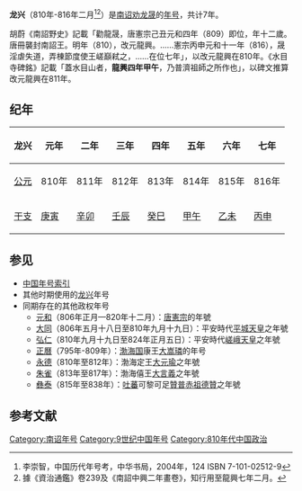 {{Eranamebox|年号=龙兴
|起讫时间= 810年-816年
|政权= [[南诏|南诏]]
|帝王=[[劝龙晟|劝龙晟]]
|历时= 7年
|timeline=<timeline>
ImageSize  = width:200 height:50
PlotArea   = width:180 height:30 left:10 bottom:20
TimeAxis   = orientation:horizontal
DateFormat = yyyy
Period     = from:738 till:937
AlignBars  = early
ScaleMajor = increment:50 start:738
Colors =
  id:canvas value:rgb(1,1,0.85)
BackgroundColors = canvas:canvas
PlotData =
  width:15 color:black
  bar:era from:start till:end
  bar:era from:810 till:816 color:red
</timeline>
|说明= <span style="color: red">龙兴</span>在'''南诏'''时期的位置。
}}
'''龙兴'''（810年-816年二月<ref>李崇智，中国历代年号考，中华书局，2004年，124 ISBN 7-101-02512-9</ref><ref>據《資治通鑑》卷239及《南詔中興二年畫卷》，知行用至龍興七年二月。</ref>）是[[南诏|南诏]][[劝龙晟|劝龙晟]]的[[年号|年号]]，共计7年。

胡蔚《南詔野史》記載「勸龍晟，唐憲宗己丑元和四年（809）即位，年十二歲。唐冊襲封南詔王。明年（810），改元龍興。……憲宗丙申元和十一年（816），晟淫虐失道，弄棟節度使王嵯巔弒之，……在位七年」，以改元龍興在810年。《水目寺碑銘》記載「蓋水目山者，'''龍興四年甲午'''，乃普濟祖師之所作也」，以碑文推算改元龍興在811年。

==纪年==
{| class="wikitable"  style="text-align:center;"
!龙兴||元年||二年||三年||四年||五年||六年||七年
|-
![[公元|公元]]
|810年||811年||812年||813年||814年||815年||816年
|-
![[干支|干支]]
|[[庚寅|庚寅]]||[[辛卯|辛卯]]||[[壬辰|壬辰]]||[[癸巳|癸巳]]||[[甲午|甲午]]||[[乙未|乙未]]||[[丙申|丙申]]
|}

==参见==
*[[中国年号索引|中国年号索引]]
*其他时期使用的[[龙兴|龙兴]]年号
*同期存在的其他政权年号
**[[元和_(唐朝)|元和]]（806年正月—820年十二月）：[[唐憲宗|唐憲宗]]的年號
**[[大同_(平城天皇)|大同]]（806年五月十八日至810年九月十九日）：平安時代[[平城天皇|平城天皇]]之年號
**[[弘仁|弘仁]]（810年九月十九日至824年正月五日）：平安時代[[嵯峨天皇|嵯峨天皇]]之年號
**[[正曆_(大嵩璘)|正曆]]（795年-809年）：[[渤海国|渤海国]]康王[[大嵩璘|大嵩璘]]的年号
**[[永德_(大元瑜)|永德]]（810年至812年）：渤海定王[[大元瑜|大元瑜]]之年號
**[[朱雀_(大言義)|朱雀]]（813年至817年）：渤海僖王[[大言義|大言義]]之年號
**[[彝泰|彝泰]]（815年至838年）：[[吐蕃|吐蕃]]可黎可足[[贊普|贊普]][[赤祖德贊|赤祖德贊]]之年號

==参考文献==
{{Reflist|2}}

{{年号|[[应道|应道]]|[[中国年号索引|南诏年号]]|[[全义|全义]]}}
{{南诏年号}}

[[Category:南诏年号|Category:南诏年号]]
[[Category:9世纪中国年号|Category:9世纪中国年号]]
[[Category:810年代中国政治|Category:810年代中国政治]]